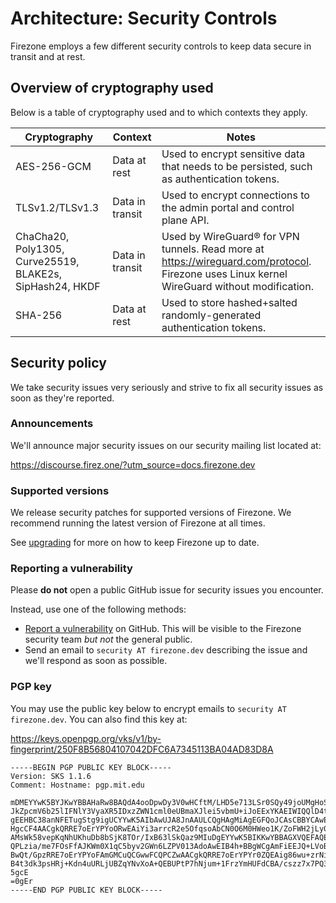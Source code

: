 
# Architecture: Security Controls

Firezone employs a few different security controls to keep data secure in
transit and at rest.

## Overview of cryptography used

Below is a table of cryptography used and to which contexts they apply.

| Cryptography                                             | Context         | Notes                                                                                                                                        |
| -------------------------------------------------------- | --------------- | -------------------------------------------------------------------------------------------------------------------------------------------- |
| AES-256-GCM                                              | Data at rest    | Used to encrypt sensitive data that needs to be persisted, such as authentication tokens.                                                    |
| TLSv1.2/TLSv1.3                                          | Data in transit | Used to encrypt connections to the admin portal and control plane API.                                                                       |
| ChaCha20, Poly1305, Curve25519, BLAKE2s, SipHash24, HKDF | Data in transit | Used by WireGuard® for VPN tunnels. Read more at https://wireguard.com/protocol. Firezone uses Linux kernel WireGuard without modification. |
| SHA-256                                                  | Data at rest    | Used to store hashed+salted randomly-generated authentication tokens.                                                                        |

## Security policy

We take security issues very seriously and strive to fix all security issues as
soon as they're reported.

### Announcements

We'll announce major security issues on our security mailing list located at:

https://discourse.firez.one/?utm_source=docs.firezone.dev

### Supported versions

We release security patches for supported versions of Firezone. We recommend
running the latest version of Firezone at all times.

See [upgrading](/kb/administer/upgrading) for more on how to keep Firezone up to
date.

### Reporting a vulnerability

Please **do not** open a public GitHub issue for security issues you encounter.

Instead, use one of the following methods:

- [Report a vulnerability](https://github.com/firezone/firezone/security/advisories/new)
  on GitHub. This will be visible to the Firezone security team _but not_ the
  general public.
- Send an email to `security AT firezone.dev` describing the issue and we'll
  respond as soon as possible.

### PGP key

You may use the public key below to encrypt emails to
`security AT firezone.dev`. You can also find this key at:

https://keys.openpgp.org/vks/v1/by-fingerprint/250F8B56804107042DFC6A7345113BA04AD83D8A

```
-----BEGIN PGP PUBLIC KEY BLOCK-----
Version: SKS 1.1.6
Comment: Hostname: pgp.mit.edu

mDMEYYwK5BYJKwYBBAHaRw8BAQdA4ooDpwDy3V0wHCftM/LHD5e713LSr0SQy49joUMgHoS0
JkZpcmV6b25lIFNlY3VyaXR5IDxzZWN1cml0eUBmaXJlei5vbmU+iJoEExYKAEIWIQQlD4tW
gEEHBC38anNFETugStg9igUCYYwK5AIbAwUJA8JnAAULCQgHAgMiAgEGFQoJCAsCBBYCAwEC
HgcCF4AACgkQRRE7oErYPYoORwEAiYi3arrcR2e5OfqsoAbCN0O6M0HWeo1K/ZoFWH2jLy0B
AMsWk58vepKqNhUKhuDb8bSjK8TOr/IxB63lSkQaz9MIuDgEYYwK5BIKKwYBBAGXVQEFAQEH
QPLzia/me7FOsFfAJKWm0X1qC5byv2GWn6LZPV013AdoAwEIB4h+BBgWCgAmFiEEJQ+LVoBB
BwQt/GpzRRE7oErYPYoFAmGMCuQCGwwFCQPCZwAACgkQRRE7oErYPYr0ZQEAig86wu+zrNiT
B4t3dk3psHRj+Kdn4uURLjUBZqYNvXoA+QEBUPtP7hNjum+1FrzYmHUFdCBA/cszz7x7PQ36
5gcE
=0gEr
-----END PGP PUBLIC KEY BLOCK-----
```

<SupportOptions />
